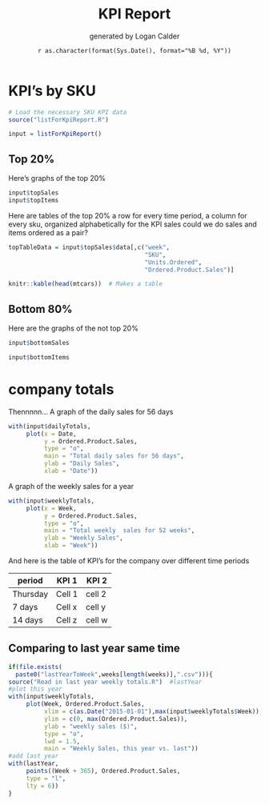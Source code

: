 % KPI Report
% generated by Logan Calder
% `r as.character(format(Sys.Date(), format="%B %d, %Y"))`



# KPI's by SKU
```r
# Load the necessary SKU KPI data
source("listForKpiReport.R")

input = listForKpiReport()
```


## Top 20%
Here's graphs of the top 20%

```r
input$topSales
input$topItems
````

Here are tables of the top 20%
a row for every time period, a column for every sku, organized alphabetically for the KPI sales
could we do sales and items ordered as a pair?
``` r
topTableData = input$topSales$data[,c("week", 
                                      "SKU", 
                                      "Units.Ordered", 
                                      "Ordered.Product.Sales")]
```

```r
knitr::kable(head(mtcars))  # Makes a table
```


## Bottom 80%
Here are the graphs of the not top 20%

``` r
input$bottomSales
```

``` r
input$bottomItems
```



# company totals
Thennnnn...
A graph of the daily sales for 56 days

```r
with(input$dailyTotals,
     plot(x = Date,
          y = Ordered.Product.Sales, 
          type = "o", 
          main = "Total daily sales for 56 days",
          ylab = "Daily Sales",
          xlab = "Date"))
```

A graph of the weekly sales for  a year

```r
with(input$weeklyTotals,
     plot(x = Week,
          y = Ordered.Product.Sales, 
          type = "o", 
          main = "Total weekly  sales for 52 weeks",
          ylab = "Weekly Sales",
          xlab = "Week"))
```

And here is the table of KPI's for the company over different time periods

period         | KPI 1         | KPI 2
------------- | ------------- | ---------
Thursday      | Cell 1        | cell 2
7 days        | Cell x        | cell y
14 days       | Cell z        | cell w

## Comparing to last year same time

```r
if(file.exists(
  paste0("lastYearToWeek",weeks[length(weeks)],".csv"))){
source("Read in last year weekly totals.R")  #lastYear
#plot this year
with(input$weeklyTotals,
     plot(Week, Ordered.Product.Sales,
          xlim = c(as.Date("2015-01-01"),max(input$weeklyTotals$Week)),
          ylim = c(0, max(Ordered.Product.Sales)),
          ylab = "weekly sales ($)",
          type = "o",
          lwd = 1.5,
          main = "Weekly Sales, this year vs. last"))
#add last year
with(lastYear,
     points((Week + 365), Ordered.Product.Sales,
     type = "l",
     lty = 6))
}

```



